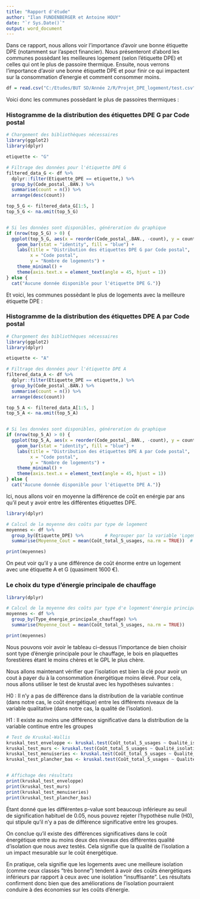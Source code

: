 ---
title: "Rapport d'étude"
author: "Ilan FUNDENBERGER et Antoine HOUY"
date: "`r Sys.Date()`"
output: word_document
---

Dans ce rapport, nous allons voir l'importance d'avoir une bonne étiquette DPE (notamment sur l'aspect financier). Nous présenteront d'abord les communes possèdant les meilleures logement (selon l'étiquette DPE) et celles qui ont le plus de passoire thermique. Ensuite, nous verrons l'importance d'avoir une bonne étiquette DPE et pour finir ce qui impactent sur la consommation d'energie et comment consommer moins.

```{r}
df = read.csv("C:/Etudes/BUT SD/Année 2/R/Projet_DPE_logement/test.csv", sep = ",", dec = ".")
```

Voici donc les communes possèdant le plus de passoires thermiques :

### Histogramme de la distribution des étiquettes DPE G par Code postal

```{r}

# Chargement des bibliothèques nécessaires
library(ggplot2)
library(dplyr)

etiquette <- "G"

# Filtrage des données pour l'étiquette DPE G
filtered_data_G <- df %>%
  dplyr::filter(Etiquette_DPE == etiquette,) %>%
  group_by(Code_postal_.BAN.) %>%
  summarise(count = n()) %>%
  arrange(desc(count))

top_5_G <- filtered_data_G[1:5, ]
top_5_G <- na.omit(top_5_G)


# Si les données sont disponibles, généreration du graphique
if (nrow(top_5_G) > 0) {
  ggplot(top_5_G, aes(x = reorder(Code_postal_.BAN., -count), y = count)) +
    geom_bar(stat = "identity", fill = "blue") +
    labs(title = "Distribution des étiquettes DPE G par Code postal",
         x = "Code postal", 
         y = "Nombre de logements") +
    theme_minimal() +
    theme(axis.text.x = element_text(angle = 45, hjust = 1))
} else {
  cat("Aucune donnée disponible pour l'étiquette DPE G.")}
```

Et voici, les communes possèdant le plus de logements avec la meilleure étiquette DPE :

### Histogramme de la distribution des étiquettes DPE A par Code postal

```{r}
# Chargement des bibliothèques nécessaires
library(ggplot2)
library(dplyr)

etiquette <- "A"

# Filtrage des données pour l'étiquette DPE A
filtered_data_A <- df %>%
  dplyr::filter(Etiquette_DPE == etiquette,) %>%
  group_by(Code_postal_.BAN.) %>%
  summarise(count = n()) %>%
  arrange(desc(count))

top_5_A <- filtered_data_A[1:5, ]
top_5_A <- na.omit(top_5_A)


# Si les données sont disponibles, généreration du graphique
if (nrow(top_5_A) > 0) {
  ggplot(top_5_A, aes(x = reorder(Code_postal_.BAN., -count), y = count)) +
    geom_bar(stat = "identity", fill = "blue") +
    labs(title = "Distribution des étiquettes DPE A par Code postal",
         x = "Code postal", 
         y = "Nombre de logements") +
    theme_minimal() +
    theme(axis.text.x = element_text(angle = 45, hjust = 1))
} else {
  cat("Aucune donnée disponible pour l'étiquette DPE A.")}
```

Ici, nous allons voir en moyenne la différence de coût en enérgie par ans qu'il peut y avoir entre les différentes étiquettes DPE.

```{r}
library(dplyr)

# Calcul de la moyenne des coûts par type de logement
moyennes <- df %>%
  group_by(Etiquette_DPE) %>%        # Regrouper par la variable 'Logement'
  summarise(Moyenne_Cout = mean(Coût_total_5_usages, na.rm = TRUE))  # Calculer la moyenne

print(moyennes)
```

On peut voir qu'il y a une différence de coût énorme entre un logement avec une étiquette A et G (quasiment 1600 €).

### Le choix du type d'énergie principale de chauffage

```{r}
library(dplyr)

# Calcul de la moyenne des coûts par type d'e logement'énergie principale de chauffage
moyennes <- df %>%
  group_by(Type_énergie_principale_chauffage) %>%        
  summarise(Moyenne_Cout = mean(Coût_total_5_usages, na.rm = TRUE))  

print(moyennes)
```

Nous pouvons voir avoir le tableau ci-dessus l'importance de bien choisir sont type d'énergie principale pour le chauffage, le bois en plaquettes forestières étant le moins chères et le GPL le plus chère.

Nous allons maintenant vérifier que l'isolation est bien la clé pour avoir un cout à payer du à la consommation énergétique moins élevé. Pour cela, nous allons utiliser le test de krustal avec les hypothèses suivantes :

H0 : Il n'y a pas de différence dans la distribution de la variable continue (dans notre cas, le coût énergétique) entre les différents niveaux de la variable qualitative (dans notre cas, la qualité de l'isolation).

H1 : Il existe au moins une différence significative dans la distribution de la variable continue entre les groupes

```{r}
# Test de Kruskal-Wallis
kruskal_test_enveloppe <- kruskal.test(Coût_total_5_usages ~ Qualité_isolation_enveloppe, data = df)
kruskal_test_murs <- kruskal.test(Coût_total_5_usages ~ Qualité_isolation_murs, data = df)
kruskal_test_menuiseries <- kruskal.test(Coût_total_5_usages ~ Qualité_isolation_menuiseries, data = df)
kruskal_test_plancher_bas <- kruskal.test(Coût_total_5_usages ~ Qualité_isolation_plancher_bas, data = df)


# Affichage des résultats
print(kruskal_test_enveloppe)
print(kruskal_test_murs)
print(kruskal_test_menuiseries)
print(kruskal_test_plancher_bas)

```

Étant donné que les différentes p-value sont beaucoup inférieure au seuil de signification habituel de 0.05, nous pouvez rejeter l'hypothèse nulle (H0), qui stipule qu'il n'y a pas de différence significative entre les groupes.

On conclue qu'il existe des différences significatives dans le coût énergétique entre au moins deux des niveaux des différentes qualité d'isolation que nous avez testés. Cela signifie que la qualité de l'isolation a un impact mesurable sur le coût énergétique.

En pratique, cela signifie que les logements avec une meilleure isolation (comme ceux classés "très bonne") tendent à avoir des coûts énergétiques inférieurs par rapport à ceux avec une isolation "insuffisante". Les résultats confirment donc bien que des améliorations de l'isolation pourraient conduire à des économies sur les coûts d'énergie.
